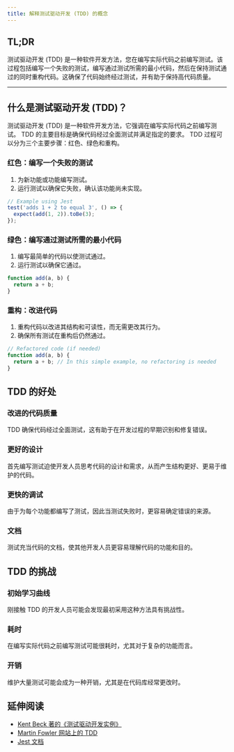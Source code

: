 ```yaml
---
title: 解释测试驱动开发 (TDD) 的概念
---
```


## TL;DR

测试驱动开发 (TDD) 是一种软件开发方法，您在编写实际代码之前编写测试。该过程包括编写一个失败的测试，编写通过测试所需的最小代码，然后在保持测试通过的同时重构代码。这确保了代码始终经过测试，并有助于保持高代码质量。

***

## 什么是测试驱动开发 (TDD)？

测试驱动开发 (TDD) 是一种软件开发方法，它强调在编写实际代码之前编写测试。 TDD 的主要目标是确保代码经过全面测试并满足指定的要求。 TDD 过程可以分为三个主要步骤：红色、绿色和重构。

### 红色：编写一个失败的测试

1. 为新功能或功能编写测试。
2. 运行测试以确保它失败，确认该功能尚未实现。

```js
// Example using Jest
test('adds 1 + 2 to equal 3', () => {
  expect(add(1, 2)).toBe(3);
});
```

### 绿色：编写通过测试所需的最小代码

1. 编写最简单的代码以使测试通过。
2. 运行测试以确保它通过。

```js
function add(a, b) {
  return a + b;
}
```

### 重构：改进代码

1. 重构代码以改进其结构和可读性，而无需更改其行为。
2. 确保所有测试在重构后仍然通过。

```js
// Refactored code (if needed)
function add(a, b) {
  return a + b; // In this simple example, no refactoring is needed
}
```

## TDD 的好处

### 改进的代码质量

TDD 确保代码经过全面测试，这有助于在开发过程的早期识别和修复错误。

### 更好的设计

首先编写测试迫使开发人员思考代码的设计和需求，从而产生结构更好、更易于维护的代码。

### 更快的调试

由于为每个功能都编写了测试，因此当测试失败时，更容易确定错误的来源。

### 文档

测试充当代码的文档，使其他开发人员更容易理解代码的功能和目的。

## TDD 的挑战

### 初始学习曲线

刚接触 TDD 的开发人员可能会发现最初采用这种方法具有挑战性。

### 耗时

在编写实际代码之前编写测试可能很耗时，尤其对于复杂的功能而言。

### 开销

维护大量测试可能会成为一种开销，尤其是在代码库经常更改时。

## 延伸阅读

* [Kent Beck 著的《测试驱动开发实例》](https://www.amazon.com/Test-Driven-Development-Kent-Beck/dp/0321146530)
* [Martin Fowler 网站上的 TDD](https://martinfowler.com/bliki/TestDrivenDevelopment.html)
* [Jest 文档](https://jestjs.io/docs/getting-started)
